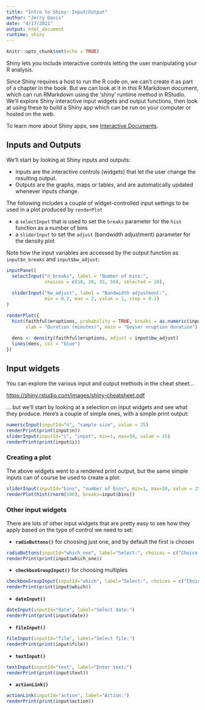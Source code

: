 ```yaml
---
title: "Intro to Shiny: Input/Output"
author: "Jerry Davis"
date: "4/17/2021"
output: html_document
runtime: shiny
---
```


```r
knitr::opts_chunk$set(echo = TRUE)
```

Shiny lets you include interactive controls letting the user manipulating your R analysis.

Since Shiny requires a host to run the R code on, we can't create it as part of 
a chapter in the book. But we can look at it in this R Markdown document, which can run
RMarkdown using the 'shiny' runtime method in RStudio.  We'll explore Shiny interactive input widgets and
output functions, then look at using these to build a Shiny app which can be 
run on your computer or hosted on the web.

To learn more about Shiny apps, see [Interactive Documents](http://rmarkdown.rstudio.com/authoring_shiny.html).

## Inputs and Outputs

We'll start by looking at Shiny inputs and outputs:  

- Inputs are the interactive controls (widgets) that let the user change the resulting output.
- Outputs are the graphs, maps or tables, and are automatically updated whenever inputs change. 

The following includes a couple of widget-controlled input settings to be used in a plot produced by `renderPlot`

- a `selectInput` that is used to set the `breaks` parameter for the `hist` function as a number of bins
- a `sliderInput` to set the `adjust` (bandwidth adjustment) parameter for the density plot

Note how the input variables are accessed by the output function as `input$n_breaks` and `input$bw_adjust`:

```r
inputPanel(
  selectInput("n_breaks", label = "Number of bins:",
              choices = c(10, 20, 35, 50), selected = 20),
  
  sliderInput("bw_adjust", label = "Bandwidth adjustment:",
              min = 0.2, max = 2, value = 1, step = 0.2)
)

renderPlot({
  hist(faithful$eruptions, probability = TRUE, breaks = as.numeric(input$n_breaks),
       xlab = "Duration (minutes)", main = "Geyser eruption duration")
  
  dens <- density(faithful$eruptions, adjust = input$bw_adjust)
  lines(dens, col = "blue")
})
```

## Input widgets

You can explore the various input and output methods in the cheat sheet...

<a href="https://shiny.rstudio.com/images/shiny-cheatsheet.pdf">https://shiny.rstudio.com/images/shiny-cheatsheet.pdf</a>

... but we'll start by looking at a selection on input widgets and see what they produce.
Here's a couple of simple ones, with a simple print output:

```r
numericInput(inputId="n", "sample size", value = 25)
renderPrint(print(input$n))
sliderInput(inputId="i", "input", min=1, max=30, value = 15)
renderPrint(print(input$i))
```

### Creating a plot

The above widgets went to a rendered print output, but the same simple inputs can of course be used to create a plot:

```r
sliderInput(inputId="bins", "number of bins", min=1, max=30, value = 15)
renderPlot(hist(rnorm(100), breaks=input$bins))
```

### Other input widgets

There are lots of other input widgets that are pretty easy to see how they apply based on the type of control we need to set:

- **`radioButtons()`** for choosing just one, and by default the first is chosen
```r
radioButtons(inputId="which_one", label="Select:", choices = c("Choice 1"="Choice1","Choice 2"="Choice2","Choice 3"="Choice3"))
renderPrint(print(input$which_one))
```

- **`checkboxGroupInput()`** for choosing multiples
```r
checkboxGroupInput(inputId="which", label="Select:", choices = c("Choice 1"="Choice1","Choice 2"="Choice2","Choice 3"="Choice3"))
renderPrint(print(input$which))
```

- **`dateInput()`**
```r
dateInput(inputId="date", label="Select date:")
renderPrint(print(input$date))
```

- **`fileInput()`**
```r
fileInput(inputId="file", label="Select file:")
renderPrint(print(input$file))
```

- **`textInput()`**
```r
textInput(inputId="text", label="Enter text:")
renderPrint(print(input$text))
```

- **`actionLink()`**
```r
actionLink(inputId="action", label="Action:")
renderPrint(print(input$action))
```

